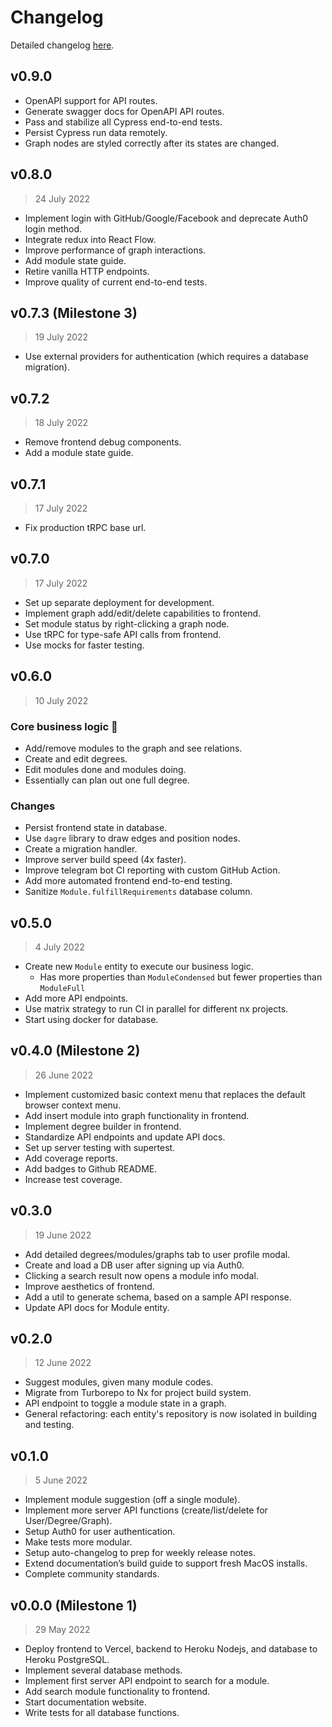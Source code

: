 # Changelog

Detailed changelog [here].

## v0.9.0

- OpenAPI support for API routes.
- Generate swagger docs for OpenAPI API routes.
- Pass and stabilize all Cypress end-to-end tests.
- Persist Cypress run data remotely.
- Graph nodes are styled correctly after its states are changed.

## v0.8.0

> 24 July 2022

- Implement login with GitHub/Google/Facebook and deprecate Auth0 login
method.
- Integrate redux into React Flow.
- Improve performance of graph interactions.
- Add module state guide.
- Retire vanilla HTTP endpoints.
- Improve quality of current end-to-end tests.

## v0.7.3 (Milestone 3)

> 19 July 2022

- Use external providers for authentication (which requires a database
migration).

## v0.7.2

> 18 July 2022

- Remove frontend debug components.
- Add a module state guide.

## v0.7.1

> 17 July 2022

- Fix production tRPC base url.

## v0.7.0

> 17 July 2022

- Set up separate deployment for development.
- Implement graph add/edit/delete capabilities to frontend.
- Set module status by right-clicking a graph node.
- Use tRPC for type-safe API calls from frontend.
- Use mocks for faster testing.

## v0.6.0

> 10 July 2022

<h3>Core business logic 🚀</h3>

- Add/remove modules to the graph and see relations.
- Create and edit degrees.
- Edit modules done and modules doing.
- Essentially can plan out one full degree.

<h3>Changes</h3>

- Persist frontend state in database.
- Use `dagre` library to draw edges and position nodes.
- Create a migration handler.
- Improve server build speed (4x faster).
- Improve telegram bot CI reporting with custom GitHub Action.
- Add more automated frontend end-to-end testing.
- Sanitize `Module.fulfillRequirements` database column.

## v0.5.0

> 4 July 2022

- Create new `Module` entity to execute our business logic.
    - Has more properties than `ModuleCondensed` but fewer properties than `ModuleFull`
- Add more API endpoints.
- Use matrix strategy to run CI in parallel for different nx projects.
- Start using docker for database.

## v0.4.0 (Milestone 2)

> 26 June 2022

- Implement customized basic context menu that replaces the default browser
  context menu.
- Add insert module into graph functionality in frontend.
- Implement degree builder in frontend.
- Standardize API endpoints and update API docs.
- Set up server testing with supertest.
- Add coverage reports.
- Add badges to Github README.
- Increase test coverage.

## v0.3.0

> 19 June 2022

- Add detailed degrees/modules/graphs tab to user profile modal.
- Create and load a DB user after signing up via Auth0.
- Clicking a search result now opens a module info modal.
- Improve aesthetics of frontend.
- Add a util to generate schema, based on a sample API response.
- Update API docs for Module entity.

## v0.2.0

> 12 June 2022

- Suggest modules, given many module codes.
- Migrate from Turborepo to Nx for project build system.
- API endpoint to toggle a module state in a graph.
- General refactoring: each entity's repository is now isolated in
  building and testing.

## v0.1.0

> 5 June 2022

- Implement module suggestion (off a single module).
- Implement more server API functions (create/list/delete for User/Degree/Graph).
- Setup Auth0 for user authentication.
- Make tests more modular.
- Setup auto-changelog to prep for weekly release notes.
- Extend documentation’s build guide to support fresh MacOS installs.
- Complete community standards.

## v0.0.0 (Milestone 1)

> 29 May 2022

- Deploy frontend to Vercel, backend to Heroku Nodejs, and database to Heroku PostgreSQL.
- Implement several database methods.
- Implement first server API endpoint to search for a module.
- Add search module functionality to frontend.
- Start documentation website.
- Write tests for all database functions.

[here]: https://github.com/modtree/modtree/blob/main/CHANGELOG.md
